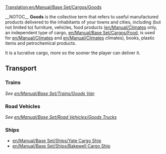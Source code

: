 [[Translation:en/Manual/Base Set/Cargos/Goods]]

{{en/Manual/Base Set/Cargos/Cargo|name=Goods
|image=en/Manual/Base Set/Cargos/Goods.png
|produced=[[en/Manual/Base Set/Industries/Factory]], [[en/Manual/Base Set/Industries/Oil Refinery]], [[en/Manual/Base Set/Industries/Sawmill]], [[en/Manual/Base Set/Industries/Printing Works]]
|accepted=[[en/Manual/Towns]]
}}__NOTOC__
'''Goods''' is the collective term that refers to useful manufactured products delivered to the inhabitants of your towns and cities, including (but not limited to) furniture, vehicles, food products ([[en/Manual/Climates]] only, an independent type of cargo, [[en/Manual/Base Set/Cargos/Food]], is used for [[en/Manual/Climates]] and [[en/Manual/Climates]] climates), books, plastic items and petrochemical products.

It is a lucrative cargo, more so the sooner the player can deliver it.

==Transport==
===Trains===
''See [[en/Manual/Base Set/Trains/Goods Van]]''

===Road Vehicles===
''See [[en/Manual/Base Set/Road Vehicles/Goods Trucks]]''

===Ships===
*[[en/Manual/Base Set/Ships/Yate Cargo Ship]]
*[[en/Manual/Base Set/Ships/Bakewell Cargo Ship]]

